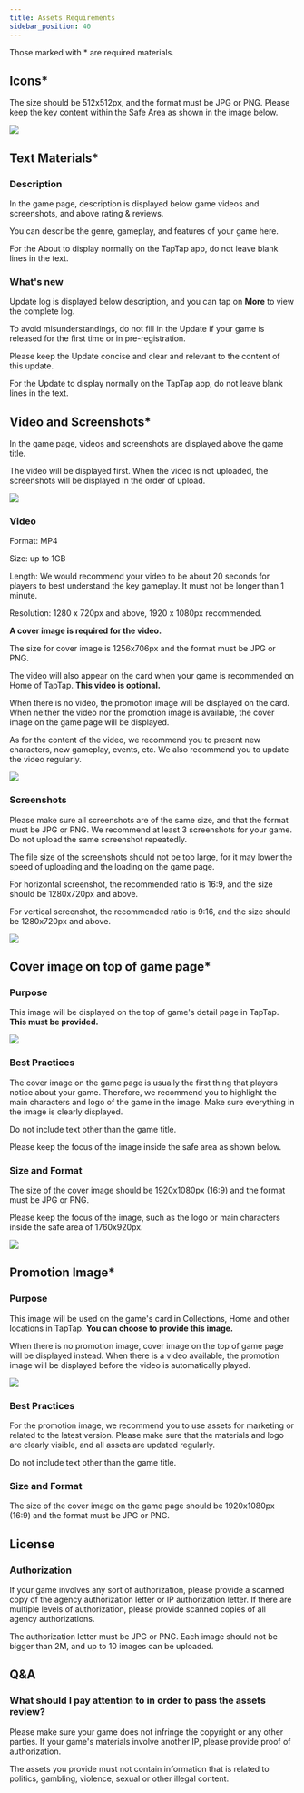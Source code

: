 ```yaml
---
title: Assets Requirements
sidebar_position: 40
---
```



Those marked with <Red>*</Red> are required materials.   

## Icons<Red>*</Red>

The size should be 512x512px, and the format must be JPG or PNG. Please keep the key content within the Safe Area as shown in the image below.  

 

![ ](/img/Assets-Requirements-1.png)  

## Text Materials<Red>*</Red>

### Description

In the game page, description is displayed below game videos and screenshots, and above rating & reviews.

You can describe the genre, gameplay, and features of your game here.

For the About to display normally on the TapTap app, do not leave blank lines in the text.




### What's new

Update log is displayed below description, and you can tap on **<Blue>More</Blue>** to view the complete log.

To avoid misunderstandings, do not fill in the Update if your game is released for the first time or in pre-registration.

Please keep the Update concise and clear and relevant to the content of this update.

For the Update to display normally on the TapTap app, do not leave blank lines in the text.





## Video and Screenshots<Red>*</Red>

In the game page, videos and screenshots are displayed above the game title.

The video will be displayed first. When the video is not uploaded, the screenshots will be displayed in the order of upload.

![](https://capacity-files.lcfile.com/1QVoTrTNvsCFh8Ubl1TAqOfQ9yXDDrkc/Assets-V2en-5.png)

### Video

Format: MP4

Size: up to 1GB

Length: We would recommend your video to be about 20 seconds for players to best understand the key gameplay. It must not be longer than 1 minute.

Resolution: 1280 x 720px and above, 1920 x 1080px recommended.

**A cover image is required for the video.**

The size for cover image is 1256x706px and the format must be JPG or PNG.

The video will also appear on the card when your game is recommended on Home of TapTap.  **This video is optional.**

When there is no video, the promotion image will be displayed on the card. When neither the video nor the promotion image is available, the cover image on the game page will be displayed.

As for the content of the video, we recommend you to present new characters, new gameplay, events, etc. We also recommend you to update the video regularly.

![](https://capacity-files.lcfile.com/UUmqcFAWGiPrXXP4JpNQzX5HhLW8ReDl/Assets-V2en-6.png)
  

### Screenshots

Please make sure all screenshots are of the same size, and that the format must be JPG or PNG. We recommend at least 3 screenshots for your game. Do not upload the same screenshot repeatedly.

The file size of the screenshots should not be too large, for it may lower the speed of uploading and the loading on the game page.

For horizontal screenshot, the recommended ratio is 16:9, and the size should be 1280x720px and above.

For vertical screenshot, the recommended ratio is 9:16, and the size should be 1280x720px and above.

![](https://capacity-files.lcfile.com/hpw19sE7Pux0G5y0hckmyrvRF331KRaG/Assets-V2en-3.png)





## Cover image on top of game page<Red>*</Red>

### Purpose

This image will be displayed on the top of game's detail page in TapTap. **This must be provided.** 

![](https://capacity-files.lcfile.com/bIvVd5o3nQxFNHbwSN16BlXVc50inGnq/Assets-V2en-4.png)


### Best Practices

The cover image on the game page is usually the first thing that players notice about your game. Therefore, we recommend you to highlight the main characters and logo of the game in the image. Make sure everything in the image is clearly displayed.

Do not include text other than the game title.

Please keep the focus of the image inside the safe area as shown below.

### Size and Format

The size of the cover image  should be 1920x1080px (16:9) and the format must be JPG or PNG.

Please keep the focus of the image, such as the logo or main characters inside the safe area of 1760x920px.

![ ](/img/Assets-Requirements-8.png)  

##  Promotion Image<Red>*</Red>

### Purpose

This image will be used on the game's card in Collections, Home and other locations in TapTap. **You can choose to provide this image.**

When there is no promotion image, cover image on the top of game page will be displayed instead. When there is a video available, the promotion image will be displayed before the video is automatically played.

![ ](/img/Assets-Requirements-9.png)  

### Best Practices

For the promotion image, we recommend you to use assets for marketing or related to the latest version. Please make sure that the materials and logo are clearly visible, and all assets are updated regularly. 

Do not include text other than the game title.

### Size and Format

The size of the cover image on the game page should be 1920x1080px (16:9) and the format must be JPG or PNG.

## License

### Authorization

If your game involves any sort of authorization, please provide a scanned copy of the agency authorization letter or IP authorization letter. If there are multiple levels of authorization, please provide scanned copies of all agency authorizations.  

The authorization letter must be JPG or PNG. Each image should not be bigger than 2M, and up to 10 images can be uploaded.  

## Q&A

### What should I pay attention to in order to pass the assets review?

Please make sure your game does not infringe the copyright or any other parties. If your game's materials involve another IP, please provide proof of authorization.

The assets you provide must not contain information that is related to politics, gambling, violence, sexual or other illegal content.  
